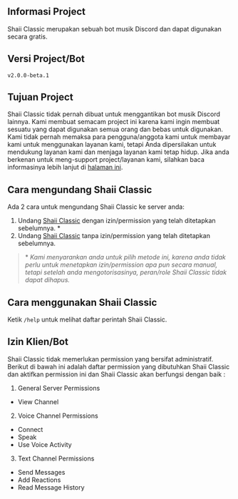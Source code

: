 ## Informasi Project
Shaii Classic merupakan sebuah bot musik Discord dan dapat digunakan secara gratis.

## Versi Project/Bot
`v2.0.0-beta.1`

## Tujuan Project
Shaii Classic tidak pernah dibuat untuk menggantikan bot musik Discord lainnya. Kami membuat semacam project ini karena kami ingin membuat sesuatu yang dapat digunakan semua orang dan bebas untuk digunakan. Kami tidak pernah memaksa para pengguna/anggota kami untuk membayar kami untuk menggunakan layanan kami, tetapi Anda dipersilakan untuk mendukung layanan kami dan menjaga layanan kami tetap hidup. Jika anda berkenan untuk meng-support project/layanan kami, silahkan baca informasinya lebih lanjut di [halaman ini](/id/support).

## Cara mengundang Shaii Classic
Ada 2 cara untuk mengundang Shaii Classic ke server anda:
1. Undang [Shaii Classic](https://discord.com/oauth2/authorize?client_id=703520871838515230&permissions=36777024&integration_type=0&scope=bot) dengan izin/permission yang telah ditetapkan sebelumnya. \*
2. Undang [Shaii Classic](https://discord.com/oauth2/authorize?client_id=703520871838515230&permissions=0&integration_type=0&scope=bot) tanpa izin/permission yang telah ditetapkan sebelumnya.

> \* *Kami menyarankan anda untuk pilih metode ini, karena anda tidak perlu untuk menetapkan izin/permission apa pun secara manual, tetapi setelah anda mengotorisasinya, peran/role Shaii Classic tidak dapat dihapus.*

## Cara menggunakan Shaii Classic
Ketik `/help` untuk melihat daftar perintah Shaii Classic.

## Izin Klien/Bot
Shaii Classic tidak memerlukan permission yang bersifat administratif. Berikut di bawah ini adalah daftar permission yang dibutuhkan Shaii Classic dan aktifkan permission ini dan Shaii Classic akan berfungsi dengan baik : 
1. General Server Permissions
  - View Channel
2. Voice Channel Permissions
  - Connect
  - Speak
  - Use Voice Activity
3. Text Channel Permissions
  - Send Messages
  - Add Reactions
  - Read Message History
